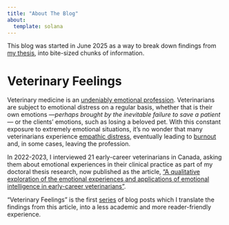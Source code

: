 ```yaml
---
title: "About The Blog"
about:
  template: solana
---
```


This blog was started in June 2025 as a way to break down findings from [my thesis](https://hdl.handle.net/10214/29012), into bite-sized chunks of information.

# Veterinary Feelings

Veterinary medicine is an [undeniably emotional profession](https://doi.org/10.1177/0891241611435099). Veterinarians are subject to emotional distress on a regular basis, whether that is their own emotions —*perhaps brought by the inevitable failure to save a patient—* or the clients’ emotions, such as losing a beloved pet. With this constant exposure to extremely emotional situations, it’s no wonder that many veterinarians experience [empathic distress](https://doi.org/10.1016/B0-08-043076-7/01739-3), eventually leading to [burnout](https://doi.org/10.1080/00480169.2019.1669504) and, in some cases, leaving the profession.

In 2022-2023, I interviewed 21 early-career veterinarians in Canada, asking them about emotional experiences in their clinical practice as part of my doctoral thesis research, now published as the article, ["A qualitative exploration of the emotional experiences and applications of emotional intelligence in early-career veterinarians"](https://doi.org/10.1002/vetr.5599).

"Veterinary Feelings" is the first [series](https://minnie-kitt.github.io/vmh-blog/#category=Veterinary%20Feelings) of blog posts which I translate the findings from this article, into a less academic and more reader-friendly experience.
